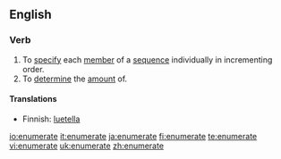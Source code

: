 ==English==

===Verb===
{{en-verb|enumerat|ing}}

# To [[specify]] each [[member]] of a [[sequence]] individually in incrementing order.
# To [[determine]] the [[amount]] of.

====Translations====
{{trans-top|To specify each member of a sequence individually in incrementing order}}
*Finnish: [[luetella]]
{{trans-mid}}
{{trans-bottom}}

{{trans-top|To determine the amount of}}
{{trans-mid}}
{{trans-bottom}}

[[io:enumerate]]
[[it:enumerate]]
[[ja:enumerate]]
[[fi:enumerate]]
[[te:enumerate]]
[[vi:enumerate]]
[[uk:enumerate]]
[[zh:enumerate]]